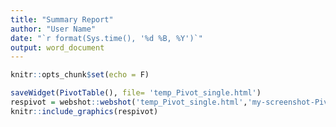 ---
title: "Summary Report"
author: "User Name"
date: "`r format(Sys.time(), '%d %B, %Y')`"
output: word_document
---
```{r setup, include=FALSE}
knitr::opts_chunk$set(echo = F)
```



```{r Interval1, out.width = "510px"}
saveWidget(PivotTable(), file= 'temp_Pivot_single.html')
respivot = webshot::webshot('temp_Pivot_single.html','my-screenshot-Pivot_single.png', zoom = 1.2)
knitr::include_graphics(respivot)
```


